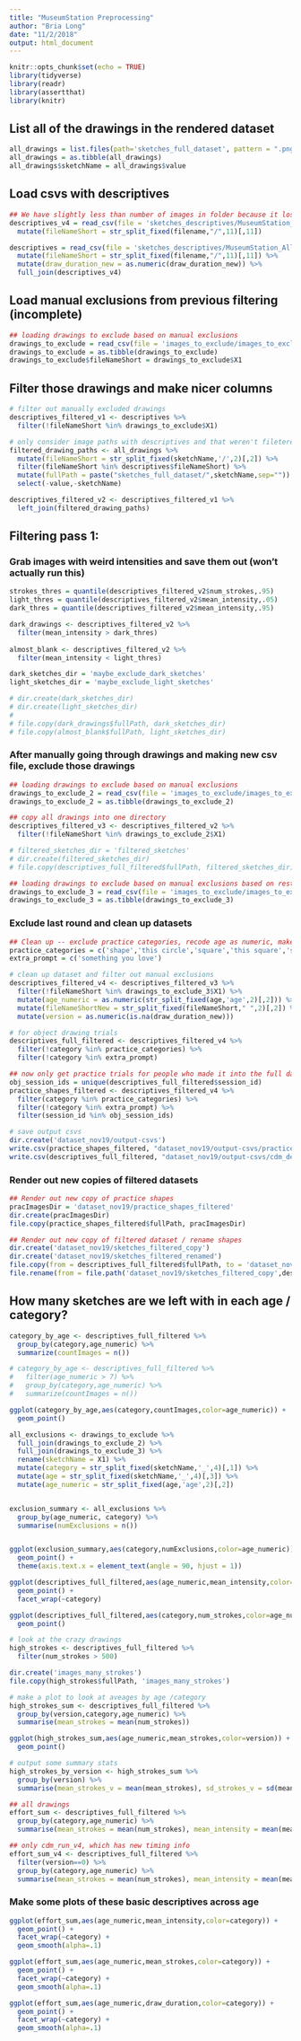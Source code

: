 ```yaml
---
title: "MuseumStation Preprocessing"
author: "Bria Long"
date: "11/2/2018"
output: html_document
---
```


```r
knitr::opts_chunk$set(echo = TRUE)
library(tidyverse)
library(readr)
library(assertthat)
library(knitr)
```

## List all of the drawings in the rendered dataset 
```r
all_drawings = list.files(path='sketches_full_dataset', pattern = ".png$", recursive = TRUE)
all_drawings = as.tibble(all_drawings)
all_drawings$sketchName = all_drawings$value
```

## Load csvs with descriptives
```r
## We have slightly less than number of images in folder because it lost connection before finishing writing out the final csv file; only analyzing drawings in csv for now (number of actual all drawings changes every day since still getting data!)
descriptives_v4 = read_csv(file = 'sketches_descriptives/MuseumStation_AllDescriptives_7200_images_cdm_run_v4.csv', col_names = TRUE)%>%
  mutate(fileNameShort = str_split_fixed(filename,"/",11)[,11])

descriptives = read_csv(file = 'sketches_descriptives/MuseumStation_AllDescriptives_20780_images_final_cdm_run_v3.csv', col_names = TRUE) %>%
  mutate(fileNameShort = str_split_fixed(filename,"/",11)[,11]) %>%
  mutate(draw_duration_new = as.numeric(draw_duration_new)) %>%
  full_join(descriptives_v4)
```

## Load manual exclusions from previous filtering (incomplete)
```r
## loading drawings to exclude based on manual exclusions
drawings_to_exclude = read_csv(file = 'images_to_exclude/images_to_exclude.txt', col_names = FALSE)
drawings_to_exclude = as.tibble(drawings_to_exclude)
drawings_to_exclude$fileNameShort = drawings_to_exclude$X1
```

## Filter those drawings and make nicer columns
```r
# filter out manually excluded drawings
descriptives_filtered_v1 <- descriptives %>%
  filter(!fileNameShort %in% drawings_to_exclude$X1) 

# only consider image paths with descriptives and that weren't filetered
filtered_drawing_paths <- all_drawings %>% 
  mutate(fileNameShort = str_split_fixed(sketchName,'/',2)[,2]) %>%
  filter(fileNameShort %in% descriptives$fileNameShort) %>%
  mutate(fullPath = paste("sketches_full_dataset/",sketchName,sep="")) %>%
  select(-value,-sketchName) 

descriptives_filtered_v2 <- descriptives_filtered_v1 %>%
  left_join(filtered_drawing_paths)

```
## Filtering pass 1:
### Grab images with weird intensities and save them out (won't actually run this)
```r
strokes_thres = quantile(descriptives_filtered_v2$num_strokes,.95)
light_thres = quantile(descriptives_filtered_v2$mean_intensity,.05)
dark_thres = quantile(descriptives_filtered_v2$mean_intensity,.95)

dark_drawings <- descriptives_filtered_v2 %>%
  filter(mean_intensity > dark_thres) 
  
almost_blank <- descriptives_filtered_v2 %>%
  filter(mean_intensity < light_thres)

dark_sketches_dir = 'maybe_exclude_dark_sketches' 
light_sketches_dir = 'maybe_exclude_light_sketches' 

# dir.create(dark_sketches_dir)
# dir.create(light_sketches_dir)
# 
# file.copy(dark_drawings$fullPath, dark_sketches_dir)
# file.copy(almost_blank$fullPath, light_sketches_dir)
```

### After manually going through drawings and making new csv file, exclude those drawings
```r
## loading drawings to exclude based on manual exclusions
drawings_to_exclude_2 = read_csv(file = 'images_to_exclude/images_to_exclude_scribbles_dark_light.txt', col_names = FALSE)
drawings_to_exclude_2 = as.tibble(drawings_to_exclude_2)

## copy all drawings into one directory
descriptives_filtered_v3 <- descriptives_filtered_v2 %>%
  filter(!fileNameShort %in% drawings_to_exclude_2$X1) 

# filtered_sketches_dir = 'filtered_sketches'
# dir.create(filtered_sketches_dir)
# file.copy(descriptives_full_filtered$fullPath, filtered_sketches_dir)

```

```r
## loading drawings to exclude based on manual exclusions based on rest of dataset
drawings_to_exclude_3 = read_csv(file = 'images_to_exclude/images_to_exclude_manual.txt', col_names = FALSE)
drawings_to_exclude_3 = as.tibble(drawings_to_exclude_3)
```
### Exclude last round and clean up datasets
```r
## Clean up -- exclude practice categories, recode age as numeric, make filenames w/o spaces
practice_categories = c('shape','this circle','square','this square','something you love')
extra_prompt = c('something you love')

# clean up dataset and filter out manual exclusions
descriptives_filtered_v4 <- descriptives_filtered_v3 %>%
  filter(!fileNameShort %in% drawings_to_exclude_3$X1) %>%
  mutate(age_numeric = as.numeric(str_split_fixed(age,'age',2)[,2])) %>%
  mutate(fileNameShortNew = str_split_fixed(fileNameShort," ",2)[,2]) %>%
  mutate(version = as.numeric(is.na(draw_duration_new))) 

# for object drawing trials
descriptives_full_filtered <- descriptives_filtered_v4 %>%
  filter(!category %in% practice_categories) %>%
  filter(!category %in% extra_prompt) 

## now only get practice trials for people who made it into the full dataset
obj_session_ids = unique(descriptives_full_filtered$session_id)
practice_shapes_filtered <- descriptives_filtered_v4 %>%
  filter(category %in% practice_categories) %>%
  filter(!category %in% extra_prompt) %>%
  filter(session_id %in% obj_session_ids)

# save output csvs
dir.create('dataset_nov19/output-csvs')
write.csv(practice_shapes_filtered, "dataset_nov19/output-csvs/practice_shapes_filtered_nov19.csv")
write.csv(descriptives_full_filtered, "dataset_nov19/output-csvs/cdm_descriptives_nov19_filtered.csv")
```

### Render out new copies of filtered datasets
```r
## Render out new copy of practice shapes
pracImagesDir = 'dataset_nov19/practice_shapes_filtered'
dir.create(pracImagesDir)
file.copy(practice_shapes_filtered$fullPath, pracImagesDir)

## Render out new copy of filtered dataset / rename shapes
dir.create('dataset_nov19/sketches_filtered_copy')
dir.create('dataset_nov19/sketches_filtered_renamed')
file.copy(from = descriptives_full_filtered$fullPath, to = 'dataset_nov19/sketches_filtered_copy')
file.rename(from = file.path('dataset_nov19/sketches_filtered_copy',descriptives_full_filtered$fileNameShort),to=file.path('dataset_nov19/sketches_filtered_renamed',descriptives_full_filtered$fileNameShortNew))

```

## How many sketches are we left with in each age / category?
```r
category_by_age <- descriptives_full_filtered %>%
  group_by(category,age_numeric) %>%
  summarize(countImages = n())

# category_by_age <- descriptives_full_filtered %>%
#   filter(age_numeric > 7) %>%
#   group_by(category,age_numeric) %>%
#   summarize(countImages = n())

ggplot(category_by_age,aes(category,countImages,color=age_numeric)) +
  geom_point()

```

```r
all_exclusions <- drawings_to_exclude %>%
  full_join(drawings_to_exclude_2) %>%
  full_join(drawings_to_exclude_3) %>%
  rename(sketchName = X1) %>%
  mutate(category = str_split_fixed(sketchName,'_',4)[,1]) %>%
  mutate(age = str_split_fixed(sketchName,'_',4)[,3]) %>%
  mutate(age_numeric = str_split_fixed(age,'age',2)[,2])


exclusion_summary <- all_exclusions %>%
  group_by(age_numeric, category) %>%
  summarise(numExclusions = n())


ggplot(exclusion_summary,aes(category,numExclusions,color=age_numeric)) +
  geom_point() + 
  theme(axis.text.x = element_text(angle = 90, hjust = 1))

```
```r

ggplot(descriptives_full_filtered,aes(age_numeric,mean_intensity,color=category)) +
  geom_point() +
  facet_wrap(~category) 

```

```r
ggplot(descriptives_full_filtered,aes(category,num_strokes,color=age_numeric)) +
  geom_point()

# look at the crazy drawings
high_strokes <- descriptives_full_filtered %>%
  filter(num_strokes > 500)

dir.create('images_many_strokes')
file.copy(high_strokes$fullPath, 'images_many_strokes')

# make a plot to look at aveages by age /category
high_strokes_sum <- descriptives_full_filtered %>%
  group_by(version,category,age_numeric) %>%
  summarise(mean_strokes = mean(num_strokes))

ggplot(high_strokes_sum,aes(age_numeric,mean_strokes,color=version)) +
  geom_point()

# output some summary stats
high_strokes_by_version <- high_strokes_sum %>%
  group_by(version) %>%
  summarise(mean_strokes_v = mean(mean_strokes), sd_strokes_v = sd(mean_strokes))

```


```r
## all drawings
effort_sum <- descriptives_full_filtered %>%
  group_by(category,age_numeric) %>%
  summarise(mean_strokes = mean(num_strokes), mean_intensity = mean(mean_intensity), draw_duration = mean(draw_duration_old))

## only cdm_run_v4, which has new timing info
effort_sum_v4 <- descriptives_full_filtered %>%
  filter(version==0) %>%
  group_by(category,age_numeric) %>%
  summarise(mean_strokes = mean(num_strokes), mean_intensity = mean(mean_intensity), draw_duration = mean(draw_duration_new))
```

### Make some plots of these basic descriptives across age
```r
ggplot(effort_sum,aes(age_numeric,mean_intensity,color=category)) +
  geom_point() +
  facet_wrap(~category) +
  geom_smooth(alpha=.1)
```

```r
ggplot(effort_sum,aes(age_numeric,mean_strokes,color=category)) +
  geom_point() +
  facet_wrap(~category) +
  geom_smooth(alpha=.1)
```

```r
ggplot(effort_sum,aes(age_numeric,draw_duration,color=category)) +
  geom_point() +
  facet_wrap(~category) +
  geom_smooth(alpha=.1)
```

